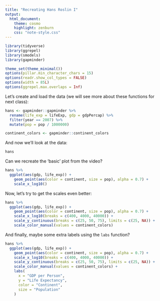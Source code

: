 ```yaml
---
title: "Recreating Hans Roslin I"
output:
  html_document:
    theme: cosmo
    highlight: zenburn
    css: "note-style.css"
---
```


```r
library(tidyverse)
library(ggrepel)
library(smodels)
library(gapminder)

theme_set(theme_minimal())
options(pillar.min_character_chars = 15)
options(readr.show_col_types = FALSE)
options(width = 85L)
options(ggrepel.max.overlaps = Inf)
```

Let's create and load the data (we will see more about these functions for
next class):

```r
hans <- gapminder::gapminder %>%
  rename(life_exp = lifeExp, gdp = gdpPercap) %>%
  filter(year == 2007) %>%
  mutate(pop = pop / 1000000)

continent_colors <- gapminder::continent_colors
```

And now we'll look at the data:

```r
hans
```

Can we recreate the 'basic' plot from the video?

```r
hans %>%
  ggplot(aes(gdp, life_exp)) +
    geom_point(aes(color = continent, size = pop), alpha = 0.7) +
    scale_x_log10()
```

Now, let's try to get the scales even better:

```r
hans %>%
  ggplot(aes(gdp, life_exp)) +
    geom_point(aes(color = continent, size = pop), alpha = 0.7) +
    scale_x_log10(breaks = c(400, 4000, 40000)) +
    scale_y_continuous(breaks = c(25, 50, 75), limits = c(25, NA)) +
    scale_color_manual(values = continent_colors)
```

And finally, maybe some extra labels using the `labs` function?

```r
hans %>%
  ggplot(aes(gdp, life_exp)) +
    geom_point(aes(color = continent, size = pop), alpha = 0.7) +
    scale_x_log10(breaks = c(400, 4000, 40000)) +
    scale_y_continuous(breaks = c(25, 50, 75), limits = c(25, NA)) +
    scale_color_manual(values = continent_colors) +
    labs(
      x = "GDP per Person",
      y = "Life Expectancy",
      color = "Continent",
      size = "Population"
    )
```
